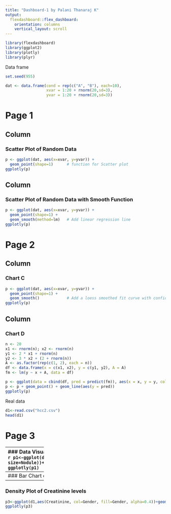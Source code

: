 ---
title: "Dashboard-1 by Palani Thanaraj K"
output: 
  flexdashboard::flex_dashboard:
    orientation: columns
    vertical_layout: scroll
---

```{r setup, include=FALSE}
library(flexdashboard)
library(ggplot2)
library(plotly)
library(plyr)
```

Data frame
```{r}
set.seed(955)

dat <- data.frame(cond = rep(c("A", "B"), each=10),
                  xvar = 1:20 + rnorm(20,sd=3),
                  yvar = 1:20 + rnorm(20,sd=3))

```

Page 1
================================
Column {data-width=350}
-----------------------------------------------------------------------

### Scatter Plot of Random Data

```{r}
p <- ggplot(dat, aes(x=xvar, y=yvar)) +
  geom_point(shape=1)      # function for Scatter plot
ggplotly(p)
```

Column {data-width=350}
----------------------

### Scatter Plot of Random Data with Smooth Function
```{r}

p <- ggplot(dat, aes(x=xvar, y=yvar)) +
  geom_point(shape=1) +    
  geom_smooth(method=lm)   # Add linear regression line
ggplotly(p)
```

Page 2
===============
Column {data-width=400}
-----------------------------------------------------------------------

### Chart C

```{r}
p <- ggplot(dat, aes(x=xvar, y=yvar)) +
  geom_point(shape=1) +   
  geom_smooth()            # Add a loess smoothed fit curve with confidence region
ggplotly(p)
```

Column {data-width=400}
-----------------------------------------------------------------------
### Chart D

```{r}
n <- 20
x1 <- rnorm(n); x2 <- rnorm(n)
y1 <- 2 * x1 + rnorm(n)
y2 <- 3 * x2 + (2 + rnorm(n))
A <- as.factor(rep(c(1, 2), each = n))
df <- data.frame(x = c(x1, x2), y = c(y1, y2), A = A)
fm <- lm(y ~ x + A, data = df)

p <- ggplot(data = cbind(df, pred = predict(fm)), aes(x = x, y = y, color = A))
p <- p + geom_point() + geom_line(aes(y = pred))
ggplotly(p)
```

Real data
```{r}
d1<-read.csv("hcc2.csv")
head(d1)

```

Page 3
=====================

-----------------------------------------------------------------------
### Data Visualization of Hepatocellular Carcinoma dataset (HCC dataset) 
```{r}
p1<-ggplot(d1, aes(x=Age,y=Grams_day, col=Class, size=Nodule))+geom_point(aes(alpha=0.4))+facet_grid((factor(d1$Gender)))
ggplotly(p1)  # Function for interactive plot
```

----------------
### Bar Chart explaining Alcohol consumption
```{r}
p2<-ggplot(d1,aes(x=Gender, y=Alcohol, fill=Packs_year))+geom_bar(stat = 'identity')
ggplotly(p2)
```

----------------
### Density Plot of Creatinine levels
```{r}
p3<-ggplot(d1,aes(Creatinine, col=Gender, fill=Gender, alpha=0.4))+geom_density(stat="density")
ggplotly(p3)

```


